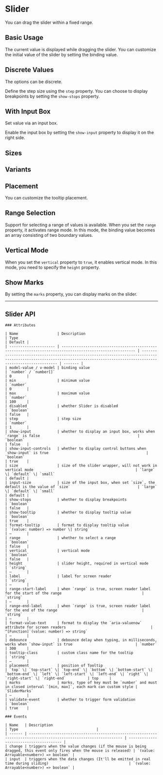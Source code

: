 
<Meta of={SliderStories} />

# Slider

You can drag the slider within a fixed range.

## Basic Usage

The current value is displayed while dragging the slider. You can customize the initial value of the slider by setting the binding value.

<Canvas
	withToolbar={true}
	of={SliderStories.BasicUsage}
/>

## Discrete Values

The options can be discrete.

Define the step size using the `step` property. You can choose to display breakpoints by setting the `show-stops` property.

<Canvas
	withToolbar={true}
	of={SliderStories.Discrete}
/>

## With Input Box

Set value via an input box.

Enable the input box by setting the `show-input` property to display it on the right side.

<Canvas
	withToolbar={true}
	of={SliderStories.WithInput}
/>

## Sizes

<Canvas
	withToolbar={true}
	of={SliderStories.Sizes}
/>

## Variants

<Canvas
	withToolbar={true}
	of={SliderStories.Variants}
/>

## Placement

You can customize the tooltip placement.

<Canvas
	withToolbar={true}
	of={SliderStories.Placement}
/>

## Range Selection

Support for selecting a range of values is available. When you set the `range` property, it activates range mode. In this mode, the binding value
becomes an array consisting of two boundary values.

<Canvas
	withToolbar={true}
	of={SliderStories.RangeSelection}
/>

## Vertical Mode

When you set the `vertical` property to `true`, it enables vertical mode. In this mode, you need to specify the `height` property.

<Canvas
	withToolbar={true}
	of={SliderStories.Vertical}
/>

## Show Marks

By setting the `marks` property, you can display marks on the slider.

<Canvas
	withToolbar={true}
	of={SliderStories.Marks}
/>

---

## Slider API

<div style={{ marginTop: '30px' }}>

    ### Attributes

    | Name                  | Description                                                                                              | Type                                                                                                                                                                        | Default |
    | --------------------- | -------------------------------------------------------------------------------------------------------- | --------------------------------------------------------------------------------------------------------------------------------------------------------------------------- | ------- |
    | model-value / v-model | binding value                                                                                            | `number` / `number[]`                                                                                                                                                       | 0       |
    | min                   | minimum value                                                                                            | `number`                                                                                                                                                                    | 0       |
    | max                   | maximum value                                                                                            | `number`                                                                                                                                                                    | 100     |
    | disabled              | whether Slider is disabled                                                                               | `boolean`                                                                                                                                                                   | false   |
    | step                  | step size                                                                                                | `number`                                                                                                                                                                    | 1       |
    | show-input            | whether to display an input box, works when `range` is false                                             | `boolean`                                                                                                                                                                   | false   |
    | show-input-controls   | whether to display control buttons when `show-input` is true                                             | `boolean`                                                                                                                                                                   | true    |
    | size                  | size of the slider wrapper, will not work in vertical mode                                               | `large` \| `default` \| `small`                                                                                                                                             | default |
    | input-size            | size of the input box, when set `size`, the default is the value of `size`                               | `large` \| `default` \| `small`                                                                                                                                             | default |
    | show-stops            | whether to display breakpoints                                                                           | `boolean`                                                                                                                                                                   | false   |
    | show-tooltip          | whether to display tooltip value                                                                         | `boolean`                                                                                                                                                                   | true    |
    | format-tooltip        | format to display tooltip value                                                                          | `(value: number) => number \| string`                                                                                                                                       | —       |
    | range                 | whether to select a range                                                                                | `boolean`                                                                                                                                                                   | false   |
    | vertical              | vertical mode                                                                                            | `boolean`                                                                                                                                                                   | false   |
    | height                | slider height, required in vertical mode                                                                 | `string`                                                                                                                                                                    | —       |
    | label                 | label for screen reader                                                                                  | `string`                                                                                                                                                                    | —       |
    | range-start-label     | when `range` is true, screen reader label for the start of the range                                     | `string`                                                                                                                                                                    | —       |
    | range-end-label       | when `range` is true, screen reader label for the end of the range                                       | `string`                                                                                                                                                                    | —       |
    | format-value-text     | format to display the `aria-valuenow` attribute for screen readers                                       | ^[Function]`(value: number) => string`                                                                                                                                      | —       |
    | debounce              | debounce delay when typing, in milliseconds, works when `show-input` is true                             | `number`                                                                                                                                                                    | 300     |
    | tooltip-class         | custom class name for the tooltip                                                                        | `string`                                                                                                                                                                    | —       |
    | placement             | position of Tooltip                                                                                      | `top` \| `top-start` \| `top-end` \| `bottom` \| `bottom-start` \| `bottom-end` \| `left` \| `left-start` \| `left-end` \| `right` \| `right-start` \| `right-end`          | top     |
    | marks                 | marks, type of key must be `number` and must in closed interval `[min, max]`, each mark can custom style | `SliderMarks`                                                                                                                                                               | —       |
    | validate-event        | whether to trigger form validation                                                                       | `boolean`                                                                                                                                                                   | true    |

    ### Events

    | Name   | Description                                                                                                       | Type                                    |
    | ------ | ----------------------------------------------------------------------------------------------------------------- | --------------------------------------- |
    | change | triggers when the value changes (if the mouse is being dragged, this event only fires when the mouse is released) | `(value: Arrayable<number>) => boolean` |
    | input  | triggers when the data changes (It'll be emitted in real time during sliding)                                     | `(value: Arrayable<number>) => boolean` |

</div>
